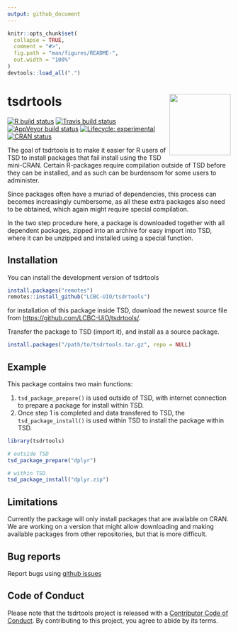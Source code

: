 ```yaml
---
output: github_document
---
```


<!-- README.md is generated from README.Rmd. Please edit that file -->

```r
knitr::opts_chunk$set(
  collapse = TRUE,
  comment = "#>",
  fig.path = "man/figures/README-",
  out.width = "100%"
)
devtools::load_all(".")
```

# tsdrtools <img src='man/figures/logo.png' align="right" height="138.5" />

<!-- badges: start -->
[![R build status](https://github.com/LCBC-UiO/tsdrtools/workflows/R-CMD-check/badge.svg)](https://github.com/LCBC-UiO/tsdrtools/actions)
[![Travis build status](https://travis-ci.com/LCBC-UiO/tsdrtools.svg?branch=master)](https://travis-ci.com/LCBC-UiO/tsdrtools)
[![AppVeyor build status](https://ci.appveyor.com/api/projects/status/github/LCBC-UiO/tsdrtools?branch=master&svg=true)](https://ci.appveyor.com/project/LCBC-UiO/tsdrtools)
<!-- [![Codecov test coverage](https://codecov.io/gh/LCBC-UiO/tsdrtools/branch/master/graph/badge.svg)](https://codecov.io/gh/LCBC-UiO/tsdrtools?branch=master) -->
[![Lifecycle: experimental](https://img.shields.io/badge/lifecycle-experimental-orange.svg)](https://www.tidyverse.org/lifecycle/#experimental)
[![CRAN status](https://www.r-pkg.org/badges/version/tsdrtools)](https://CRAN.R-project.org/package=tsdrtools)
<!-- badges: end -->

The goal of tsdrtools is to make it easier for R users of TSD to install packages that fail install using the TSD mini-CRAN. 
Certain R-packages require compilation outside of TSD before they can be installed, and as such can be burdensom for some users to administer.

Since packages often have a muriad of dependencies, this process can becomes increasingly cumbersome, as all these extra packages also need to be obtained, which again might require special compilation. 

In the two step procedure here, a package is downloaded together with all dependent packages, zipped into an archive for easy import into TSD, where it can be unzipped and installed using a special function.

## Installation

You can install the development version of tsdrtools 
```r
install.packages("remotes")
remotes::install_github("LCBC-UIO/tsdrtools")
```

for installation of this package inside TSD, download the newest source file from
[https://github.com/LCBC-UiO/tsdrtools/](https://github.com/LCBC-UiO/tsdrtools/).

Transfer the package to TSD (import it), and install as a source package.
```r
install.packages("/path/to/tsdrtools.tar.gz", repo = NULL)
```


## Example

This package contains two main functions:

1. `tsd_package_prepare()` is used outside of TSD, with internet connection to prepare a package for install within TSD.  
2. Once step 1 is completed and data transfered to TSD, the `tsd_package_install()` is used within TSD to install the package within TSD.  

```r
library(tsdrtools)

# outside TSD
tsd_package_prepare("dplyr")

# within TSD
tsd_package_install("dplyr.zip")
```

## Limitations
Currently the package will only install packages that are available on CRAN. 
We are working on a version that might allow downloading and making available packages from other repositories, but that is more difficult.

## Bug reports
Report bugs using [github issues](https://github.com/LCBC-UiO/tsdrtools/issues)


## Code of Conduct

Please note that the tsdrtools project is released with a [Contributor Code of Conduct](https://contributor-covenant.org/version/2/0/CODE_OF_CONDUCT.html). By contributing to this project, you agree to abide by its terms.
